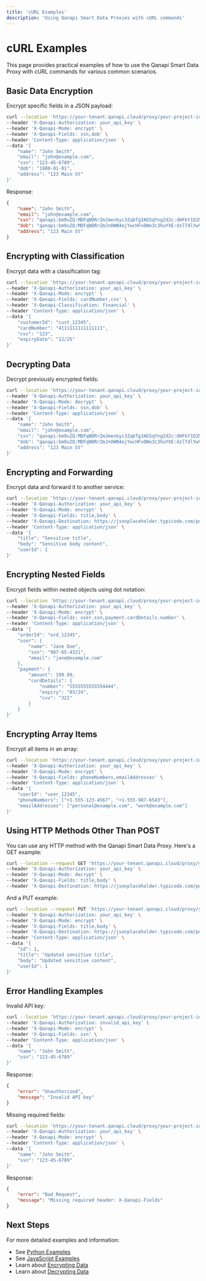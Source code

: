 ```yaml
---
title: 'cURL Examples'
description: 'Using Qanapi Smart Data Proxies with cURL commands'
---
```


# cURL Examples

This page provides practical examples of how to use the Qanapi Smart Data Proxy with cURL commands for various common scenarios.

## Basic Data Encryption

Encrypt specific fields in a JSON payload:

```bash
curl --location 'https://your-tenant.qanapi.cloud/proxy/your-project-id' \
--header 'X-Qanapi-Authorization: your_api_key' \
--header 'X-Qanapi-Mode: encrypt' \
--header 'X-Qanapi-Fields: ssn,dob' \
--header 'Content-Type: application/json' \
--data '{
    "name": "John Smith",
    "email": "john@example.com",
    "ssn": "123-45-6789",
    "dob": "1980-01-01",
    "address": "123 Main St"
}'
```

Response:

```json
{
    "name": "John Smith",
    "email": "john@example.com",
    "ssn": "qanapi:bm9uZQ:MDFqNDRrZmJmenkyc3ZqbTg1NG5qYng2d2c:dHFkY1Q1MW81Y1hLcTRCdkxibG1DK3NoMnF0ZFE3OFVIa3REbFZwVGpmQT0:$",
    "dob": "qanapi:bm9uZQ:MDFqNDRrZmJnOWN4ejYwcHFxOWo3c3huYXE:dzlTdlYwVkNVK0xmVXUwM2JLT2xGQi9rbHF4R1l0MWxCZlR5QlNqeHpZUT0:$",
    "address": "123 Main St"
}
```

## Encrypting with Classification

Encrypt data with a classification tag:

```bash
curl --location 'https://your-tenant.qanapi.cloud/proxy/your-project-id' \
--header 'X-Qanapi-Authorization: your_api_key' \
--header 'X-Qanapi-Mode: encrypt' \
--header 'X-Qanapi-Fields: cardNumber,cvv' \
--header 'X-Qanapi-Classification: financial' \
--header 'Content-Type: application/json' \
--data '{
    "customerId": "cust_12345",
    "cardNumber": "4111111111111111",
    "cvv": "123",
    "expiryDate": "12/25"
}'
```

## Decrypting Data

Decrypt previously encrypted fields:

```bash
curl --location 'https://your-tenant.qanapi.cloud/proxy/your-project-id' \
--header 'X-Qanapi-Authorization: your_api_key' \
--header 'X-Qanapi-Mode: decrypt' \
--header 'X-Qanapi-Fields: ssn,dob' \
--header 'Content-Type: application/json' \
--data '{
    "name": "John Smith",
    "email": "john@example.com",
    "ssn": "qanapi:bm9uZQ:MDFqNDRrZmJmenkyc3ZqbTg1NG5qYng2d2c:dHFkY1Q1MW81Y1hLcTRCdkxibG1DK3NoMnF0ZFE3OFVIa3REbFZwVGpmQT0:$",
    "dob": "qanapi:bm9uZQ:MDFqNDRrZmJnOWN4ejYwcHFxOWo3c3huYXE:dzlTdlYwVkNVK0xmVXUwM2JLT2xGQi9rbHF4R1l0MWxCZlR5QlNqeHpZUT0:$",
    "address": "123 Main St"
}'
```

## Encrypting and Forwarding

Encrypt data and forward it to another service:

```bash
curl --location 'https://your-tenant.qanapi.cloud/proxy/your-project-id' \
--header 'X-Qanapi-Authorization: your_api_key' \
--header 'X-Qanapi-Mode: encrypt' \
--header 'X-Qanapi-Fields: title,body' \
--header 'X-Qanapi-Destination: https://jsonplaceholder.typicode.com/posts' \
--header 'Content-Type: application/json' \
--data '{
    "title": "Sensitive title",
    "body": "Sensitive body content",
    "userId": 1
}'
```

## Encrypting Nested Fields

Encrypt fields within nested objects using dot notation:

```bash
curl --location 'https://your-tenant.qanapi.cloud/proxy/your-project-id' \
--header 'X-Qanapi-Authorization: your_api_key' \
--header 'X-Qanapi-Mode: encrypt' \
--header 'X-Qanapi-Fields: user.ssn,payment.cardDetails.number' \
--header 'Content-Type: application/json' \
--data '{
    "orderId": "ord_12345",
    "user": {
        "name": "Jane Doe",
        "ssn": "987-65-4321",
        "email": "jane@example.com"
    },
    "payment": {
        "amount": 199.99,
        "cardDetails": {
            "number": "5555555555554444",
            "expiry": "03/24",
            "cvv": "321"
        }
    }
}'
```

## Encrypting Array Items

Encrypt all items in an array:

```bash
curl --location 'https://your-tenant.qanapi.cloud/proxy/your-project-id' \
--header 'X-Qanapi-Authorization: your_api_key' \
--header 'X-Qanapi-Mode: encrypt' \
--header 'X-Qanapi-Fields: phoneNumbers,emailAddresses' \
--header 'Content-Type: application/json' \
--data '{
    "userId": "user_12345",
    "phoneNumbers": ["+1-555-123-4567", "+1-555-987-6543"],
    "emailAddresses": ["personal@example.com", "work@example.com"]
}'
```

## Using HTTP Methods Other Than POST

You can use any HTTP method with the Qanapi Smart Data Proxy. Here's a GET example:

```bash
curl --location --request GET 'https://your-tenant.qanapi.cloud/proxy/your-project-id?id=1' \
--header 'X-Qanapi-Authorization: your_api_key' \
--header 'X-Qanapi-Mode: decrypt' \
--header 'X-Qanapi-Fields: title,body' \
--header 'X-Qanapi-Destination: https://jsonplaceholder.typicode.com/posts/1'
```

And a PUT example:

```bash
curl --location --request PUT 'https://your-tenant.qanapi.cloud/proxy/your-project-id' \
--header 'X-Qanapi-Authorization: your_api_key' \
--header 'X-Qanapi-Mode: encrypt' \
--header 'X-Qanapi-Fields: title,body' \
--header 'X-Qanapi-Destination: https://jsonplaceholder.typicode.com/posts/1' \
--header 'Content-Type: application/json' \
--data '{
    "id": 1,
    "title": "Updated sensitive title",
    "body": "Updated sensitive content",
    "userId": 1
}'
```

## Error Handling Examples

Invalid API key:

```bash
curl --location 'https://your-tenant.qanapi.cloud/proxy/your-project-id' \
--header 'X-Qanapi-Authorization: invalid_api_key' \
--header 'X-Qanapi-Mode: encrypt' \
--header 'X-Qanapi-Fields: ssn' \
--header 'Content-Type: application/json' \
--data '{
    "name": "John Smith",
    "ssn": "123-45-6789"
}'
```

Response:
```json
{
    "error": "Unauthorized",
    "message": "Invalid API key"
}
```

Missing required fields:

```bash
curl --location 'https://your-tenant.qanapi.cloud/proxy/your-project-id' \
--header 'X-Qanapi-Authorization: your_api_key' \
--header 'X-Qanapi-Mode: encrypt' \
--header 'Content-Type: application/json' \
--data '{
    "name": "John Smith",
    "ssn": "123-45-6789"
}'
```

Response:
```json
{
    "error": "Bad Request",
    "message": "Missing required header: X-Qanapi-Fields"
}
```

## Next Steps

For more detailed examples and information:
- See [Python Examples](/api/examples/python)
- See [JavaScript Examples](/api/examples/javascript)
- Learn about [Encrypting Data](/api/data-proxies/encryption)
- Learn about [Decrypting Data](/api/data-proxies/decryption)
